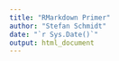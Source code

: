 ```yaml
---
title: "RMarkdown Primer"
author: "Stefan Schmidt"
date: "`r Sys.Date()`"
output: html_document
---
```

